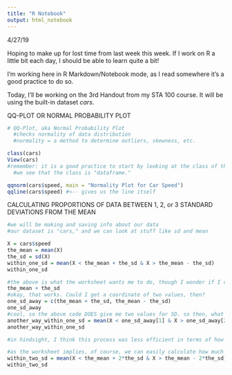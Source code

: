 ```yaml
---
title: "R Notebook"
output: html_notebook
---
```


4/27/19

Hoping to make up for lost time from last week this week. If I work on R a little bit each day, I should be able to learn quite a bit!

I'm working here in R Markdown/Notebook mode, as I read somewhere it's a good practice to do so.

Today, I'll be working on the 3rd Handout from my STA 100 course. It will be using the built-in dataset *cars*.

QQ-PLOT OR NORMAL PROBABILITY PLOT
```r
# QQ-Plot, aka Normal Probability Plot
  #checks normality of data distribution
  #normality = a method to determine outliers, skewness, etc.

class(cars)
View(cars)
#remember: it is a good practice to start by looking at the class of the data, as well as at the data itself.
  #we see that the class is "dataframe."

qqnorm(cars$speed, main = "Normality Plot for Car Speed")
qqline(cars$speed) #<-- gives us the line itself

```


CALCULATING PROPORTIONS OF DATA BETWEEN 1, 2, or 3 STANDARD DEVIATIONS FROM THE MEAN
```r
#we will be making and saving info about our data
#our dataset is "cars," and we can look at stuff like sd and mean

X = cars$speed
the_mean = mean(X)
the_sd = sd(X)
within_one_sd = mean(X < the_mean + the_sd & X > the_mean - the_sd)
within_one_sd

#the above is what the worksheet wants me to do, though I wonder if I can get R to print out just *one* of the sd values:
the_mean + the_sd
#okay, that works. Could I get a coordinate of two values, then?
one_sd_away = c(the_mean + the_sd, the_mean - the_sd)
one_sd_away
#cool, so the above code DOES give me two values for SD. so then, what if...
another_way_within_one_sd = mean(X < one_sd_away[1] & X > one_sd_away[2])
another_way_within_one_sd

#in hindsight, I think this process was less efficient in terms of how much I had to type, but it's neat that I figured out that I didn't forget too much in the time I didn't code.

#as the worksheet implies, of course, we can easily calculate how much of our data is within 2 standard dev's
within_two_sd = mean(X < the_mean + 2*the_sd & X > the_mean - 2*the_sd)
within_two_sd


```










